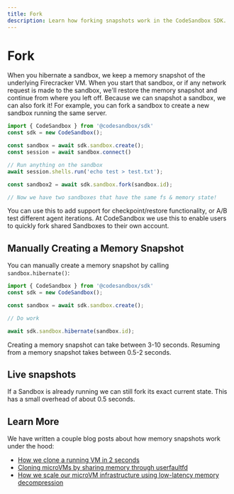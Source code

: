 ```yaml
---
title: Fork
description: Learn how forking snapshots work in the CodeSandbox SDK.
---
```


# Fork

When you hibernate a sandbox, we keep a memory snapshot of the underlying Firecracker VM. When you start that sandbox, or if any network request is made to the sandbox, we'll restore the memory snapshot and continue from where you left off.
Because we can snapshot a sandbox, we can also fork it! For example, you can fork a sandbox to create a new sandbox running the same server.

```ts
import { CodeSandbox } from '@codesandbox/sdk'
const sdk = new CodeSandbox();

const sandbox = await sdk.sandbox.create();
const session = await sandbox.connect()

// Run anything on the sandbox
await session.shells.run('echo test > test.txt');

const sandbox2 = await sdk.sandbox.fork(sandbox.id);

// Now we have two sandboxes that have the same fs & memory state!
```

You can use this to add support for checkpoint/restore functionality, or A/B test different agent iterations. At CodeSandbox we use this to enable users to quickly fork shared Sandboxes to their own account.

## Manually Creating a Memory Snapshot

You can manually create a memory snapshot by calling `sandbox.hibernate()`:

```ts
import { CodeSandbox } from '@codesandbox/sdk'
const sdk = new CodeSandbox();

const sandbox = await sdk.sandbox.create();

// Do work

await sdk.sandbox.hibernate(sandbox.id);
```

Creating a memory snapshot can take between 3-10 seconds. Resuming from a memory snapshot takes between 0.5-2 seconds.

## Live snapshots

If a Sandbox is already running we can still fork its exact current state. This has a small overhead of about 0.5 seconds.

## Learn More

We have written a couple blog posts about how memory snapshots work under the hood:

- [How we clone a running VM in 2 seconds](https://codesandbox.io/blog/how-we-clone-a-running-vm-in-2-seconds)
- [Cloning microVMs by sharing memory through userfaultfd](https://codesandbox.io/blog/cloning-microvms-using-userfaultfd)
- [How we scale our microVM infrastructure using low-latency memory decompression](https://codesandbox.io/blog/how-we-scale-our-microvm-infrastructure-using-low-latency-memory-decompression)
